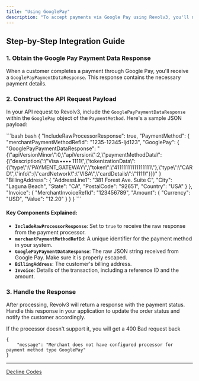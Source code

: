 ```yaml
---
title: "Using GooglePay"
description: "To accept payments via Google Pay using Revolv3, you'll need to capture the payment data response from Google and include it in your API request to Revolv3."
---
```


## Step-by-Step Integration Guide

### 1. Obtain the Google Pay Payment Data Response

When a customer completes a payment through Google Pay, you'll receive a `GooglePayPaymentDataResponse`. This response contains the necessary payment details.

### 2. Construct the API Request Payload

In your API request to Revolv3, include the `GooglePayPaymentDataResponse` within the `GooglePay` object of the `PaymentMethod`. Here's a sample JSON payload:

<CodeGroup>
  ```bash bash
  {
      "IncludeRawProcessorResponse": true,
      "PaymentMethod": {
          "merchantPaymentMethodRefId": "1235-12345-ljd123",
          "GooglePay": {
              "GooglePayPaymentDataResponse": "{\"apiVersionMinor\":0,\"apiVersion\":2,\"paymentMethodData\":{\"description\":\"Visa •••• 1111\",\"tokenizationData\":{\"type\":\"PAYMENT_GATEWAY\",\"token\":\"41111111111111111\"},\"type\":\"CARD\",\"info\":{\"cardNetwork\":\"VISA\",\"cardDetails\":\"1111\"}}}"
          }
          "BillingAddress": {
              "AddressLine1": "381 Forest Ave. Suite C",
              "City": "Laguna Beach",
              "State": "CA",
              "PostalCode": "92651",
              "Country": "USA"
          }
      },
      "Invoice": {
          "MerchantInvoiceRefId": "123456789",
          "Amount": {
              "Currency": "USD",
              "Value": "12.20"
          }
      }
  }
  ```
</CodeGroup>

#### Key Components Explained:

* **`IncludeRawProcessorResponse`**: Set to `true` to receive the raw response from the payment processor.
* **`merchantPaymentMethodRefId`**: A unique identifier for the payment method in your system.
* **`GooglePayPaymentDataResponse`**: The raw JSON string received from Google Pay. Make sure it is properly escaped.
* **`BillingAddress`**: The customer's billing address.
* **`Invoice`**: Details of the transaction, including a reference ID and the amount.

### 3. Handle the Response

After processing, Revolv3 will return a response with the payment status. Handle this response in your application to update the order status and notify the customer accordingly.

If the processor doesn't support it, you will get a 400 Bad request back

```
{
    "message": "Merchant does not have configured processor for payment method type GooglePay"
}
```

***

[Decline Codes](/docs/decline-codes)
